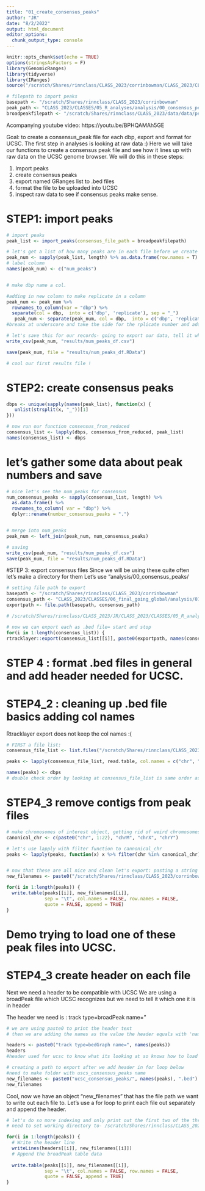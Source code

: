 ```yaml
---
title: "01_create_consensus_peaks"
author: "JR"
date: "8/2/2022"
output: html_document
editor_options: 
  chunk_output_type: console
---
```


```r
knitr::opts_chunk$set(echo = TRUE)
options(stringsAsFactors = F)
library(GenomicRanges)
library(tidyverse)
library(IRanges)
source("/scratch/Shares/rinnclass/CLASS_2023/corrinbowman/CLASS_2023/CLASSES/06_final_going_global/util/my_class_functions.R")

# filepath to import peaks
basepath <- "/scratch/Shares/rinnclass/CLASS_2023/corrinbowman"
peak_path <- "CLASS_2023/CLASSES/05_R_analyses/analysis/00_consensus_peaks"
broadpeakfilepath <- "/scratch/Shares/rinnclass/CLASS_2023/data/data/peaks"
```
Acompanying youtube video:
https://youtu.be/BPHQAMAh5GE

Goal: to create a consensus_peak file for each dbp, export and format for UCSC.
The first step in analyses is looking at raw data :)
Here we will take our functions to create a consensus peak file and see how it 
lines up with raw data on the UCSC genome browser. We will do this in these steps:

1) Import peaks
2) create consensus peaks
3) export named GRanges list to .bed files
4) format the file to be uploaded into UCSC
5) inspect raw data to see if consensus peaks make sense.

# STEP1: import peaks 
```r

# import peaks
peak_list <- import_peaks(consensus_file_path = broadpeakfilepath)

# let's get a list of how many peaks are in each file before we create consensus peaks.
peak_num <- sapply(peak_list, length) %>% as.data.frame(row.names = T)
# label column
names(peak_num) <- c("num_peaks")


# make dbp name a col.

#adding in new column to make replicate in a column 
peak_num <- peak_num %>%
  rownames_to_column(var = "dbp") %>%
  separate(col = dbp,  into = c('dbp', 'replicate'), sep = "_")
   peak_num <- separate(peak_num, col = dbp,  into = c('dbp', 'replicate'), sep = "_")
#breaks at underscore and take the side for the rplicate number and add as a column 

# let's save this for our records- going to export our data, tell it where to save as second input 
write_csv(peak_num, "results/num_peaks_df.csv")

save(peak_num, file = "results/num_peaks_df.RData")

# cool our first results file !
```

# STEP2: create consensus peaks
```r
dbps <- unique(sapply(names(peak_list), function(x) {
   unlist(strsplit(x, "_"))[1]
}))

# now run our function consensus_from_reduced
consensus_list <- lapply(dbps, consensus_from_reduced, peak_list)
names(consensus_list) <- dbps

```

# let's gather some data about peak numbers and save
```r
# nice let's see the num_peaks for consensus 
num_consensus_peaks <- sapply(consensus_list, length) %>% 
  as.data.frame() %>%
  rownames_to_column( var = "dbp") %>%
  dplyr::rename(number_consensus_peaks = ".")


# merge into num_peaks
peak_num <- left_join(peak_num, num_consensus_peaks)

# saving 
write_csv(peak_num, "results/num_peaks_df.csv")
save(peak_num, file = "results/num_peaks_df.RData")

```

#STEP 3: export consensus files
Since we will be using these quite often let's make a directory for them
Let's use "analysis/00_consensus_peaks/

```r
# setting file path to export
basepath <- "/scratch/Shares/rinnclass/CLASS_2023/corrinbowman"
consensus_path <- "CLASS_2023/CLASSES/06_final_going_global/analysis/01_create_consensus_peaks/results/Consensus Peaks/"
exportpath <- file.path(basepath, consensus_path)

# /scratch/Shares/rinnclass/CLASS_2023/JR/CLASS_2023/CLASSES/05_R_analyses/00_consensus_peaks/consensus_peaks

# now we can export each as .bed file= start and stop 
for(i in 1:length(consensus_list)) {
rtracklayer::export(consensus_list[[i]], paste0(exportpath, names(consensus_list)[i], "_consensus_peaks.bed") )}

```


# STEP 4 : format .bed files in general and add header needed for UCSC.

# STEP4_2 : cleaning up .bed file basics adding col names
Rtracklayer export does not keep the col names :( 
```r
# FIRST a file list:
consensus_file_list <- list.files("/scratch/Shares/rinnclass/CLASS_2023/corrinbowman/CLASS_2023/CLASSES/06_final_going_global/analysis/01_create_consensus_peaks/results/Consensus Peaks", full.names = T, pattern = ".bed")

peaks <- lapply(consensus_file_list, read.table, col.names = c("chr", "start", "end", "name", "score", "strand"))

names(peaks) <- dbps
# double check order by looking at consensus_file_list is same order as dbps
```

# STEP4_3 remove contigs from peak files 
```r

# make chromosomes of interest object, getting rid of weird chromosomes
canonical_chr <- c(paste0("chr", 1:22), "chrM", "chrX", "chrY")

# let's use lapply with filter function to cannonical_chr
peaks <- lapply(peaks, function(x) x %>% filter(chr %in% canonical_chr))


# now that these are all nice and clean let's export: pasting a string together to name files
new_filenames <- paste0("/scratch/Shares/rinnclass/CLASS_2023/corrinbowman/CLASS_2023/CLASSES/06_final_going_global/analysis/01_create_consensus_peaks/results/Consensus Peaks/", names(peaks), "_consensus.bed")

for(i in 1:length(peaks)) {
  write.table(peaks[[i]], new_filenames[[i]],
              sep = "\t", col.names = FALSE, row.names = FALSE,
              quote = FALSE, append = TRUE)
}

```

# Demo trying to load one of these peak files into UCSC.

# STEP4_3 create header on each file
Next we need a header to be compatible with UCSC 
We are using a broadPeak file which UCSC recognizes
but we need to tell it which one it is in header

The header we need is : track type=broadPeak name="
```R

# we are using paste0 to print the header text
# then we are adding the names as the value the header equals with 'names' function

headers <- paste0("track type=bedGraph name=", names(peaks))
headers
#header used for ucsc to know what its looking at so knows how to load it

# creating a path to export after we add header in for loop below
#need to make folder with uscs_consensus_peaks name
new_filenames <- paste0("ucsc_consensus_peaks/", names(peaks), ".bed")
new_filenames
```

Cool, now we have an object "new_filenames" that has 
the file path we want to write out each file to.
Let's use a for loop to print each file out separately and append the header.
```R
# let's do so more indexing and only print out the first two of the three files.
# need to set working directory to- /scratch/Shares/rinnclass/CLASS_2023/corrinbowman/CLASS_2023/CLASSES/06_final_going_global/analysis/01_create_consensus_peaks/results 

for(i in 1:length(peaks)) {
  # Write the header line
  writeLines(headers[[i]], new_filenames[[i]])
  # Append the broadPeak table data
  
  write.table(peaks[[i]], new_filenames[[i]],
              sep = "\t", col.names = FALSE, row.names = FALSE,
              quote = FALSE, append = TRUE)
}

```


